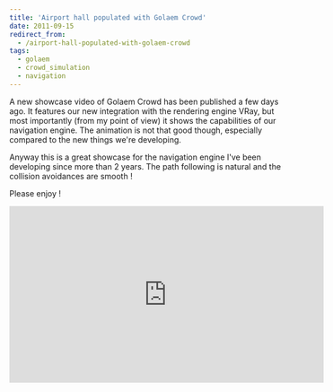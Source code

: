 ```yaml
---
title: 'Airport hall populated with Golaem Crowd'
date: 2011-09-15
redirect_from:
  - /airport-hall-populated-with-golaem-crowd
tags:
  - golaem
  - crowd_simulation
  - navigation
---
```


A new showcase video of Golaem Crowd has been published a few days ago. It
features our new integration with the rendering engine VRay, but most
importantly (from my point of view) it shows the capabilities of our navigation
engine. The animation is not that good though, especially compared to the new
things we're developing.

Anyway this is a great showcase for the navigation engine I've been developing
since more than 2 years. The path following is natural and the collision
avoidances are smooth !

Please enjoy !

<iframe
  id="embedded"
  width="560"
  height="315"
  src="http://www.youtube.com/embed/pqQOfKR_Cw8?rel=0&amp;hd=1"
  frameborder="0"
>
  {' '}
</iframe>
